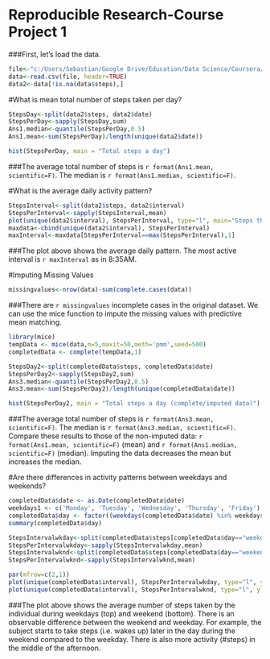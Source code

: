 Reproducible Research-Course Project 1  
============================================
###First, let's load the data. 
```r
file<-"c:/Users/Sebastian/Google Drive/Education/Data Science/Coursera/Reproducible Research/RepData_PeerAssessment1/activity/activity.csv"
data<-read.csv(file, header=TRUE)
data2<-data[!is.na(data$steps),]
```



#What is mean total number of steps taken per day?
```r

StepsDay<-split(data2$steps, data2$date)
StepsPerDay<-sapply(StepsDay,sum)
Ans1.median<-quantile(StepsPerDay,0.5)
Ans1.mean<-sum(StepsPerDay)/length(unique(data2$date))

hist(StepsPerDay, main = "Total steps a day")
```

###The average total number of steps is `r format(Ans1.mean, scientific=F)`. The median is `r format(Ans1.median, scientific=F)`.




#What is the average daily activity pattern?
```r
StepsInterval<-split(data2$steps, data2$interval)
StepsPerInterval<-sapply(StepsInterval,mean)
plot(unique(data2$interval), StepsPerInterval, type="l", main="Steps throughout the day", xlab="Time of day")
maxdata<-cbind(unique(data2$interval), StepsPerInterval)
maxInterval<-maxdata[StepsPerInterval==max(StepsPerInterval),1]
```
###The plot above shows the average daily pattern. The most active interval is `r maxInterval` as in 8:35AM.  



#Imputing Missing Values

```r
missingvalues<-nrow(data)-sum(complete.cases(data))

```
###There are `r missingvalues` incomplete cases in the original dataset. We can use the mice function to impute the missing values with predictive mean matching.  
```r
library(mice)
tempData <- mice(data,m=5,maxit=50,meth='pmm',seed=500)
completedData <- complete(tempData,1)

```
```r
StepsDay2<-split(completedData$steps, completedData$date)
StepsPerDay2<-sapply(StepsDay2,sum)
Ans3.median<-quantile(StepsPerDay2,0.5)
Ans3.mean<-sum(StepsPerDay2)/length(unique(completedData$date))

hist(StepsPerDay2, main = "Total steps a day (complete/imputed data)")
```


###The average total number of steps is `r format(Ans3.mean, scientific=F)`. The median is `r format(Ans3.median, scientific=F)`. Compare these results to those of the non-imputed data: `r format(Ans1.mean, scientific=F)` (mean) and `r format(Ans1.median, scientific=F)` (median). Imputing the data decreases the mean but increases the median. 

#Are there differences in activity patterns between weekdays and weekends?

```r
completedData$date <- as.Date(completedData$date)
weekdays1 <- c('Monday', 'Tuesday', 'Wednesday', 'Thursday', 'Friday')
completedData$day <- factor((weekdays(completedData$date) %in% weekdays1), levels=c(FALSE, TRUE), labels=c('weekend', 'weekday') )
summary(completedData$day)
```

```r
StepsIntervalwkday<-split(completedData$steps[completedData$day=="weekday"], completedData$interval)
StepsPerIntervalwkday<-sapply(StepsIntervalwkday,mean)
StepsIntervalwknd<-split(completedData$steps[completedData$day=="weekend"], completedData$interval)
StepsPerIntervalwknd<-sapply(StepsIntervalwknd,mean)
```

```r
par(mfrow=c(2,1))
plot(unique(completedData$interval), StepsPerIntervalwkday, type="l", ylim=c(0,200), xlab= "", main="Average Weekday steps by time of day", ylab="Steps")
plot(unique(completedData$interval), StepsPerIntervalwknd, type="l", ylim=c(0,200), xlab="Time of day", main="Average Weekend steps by time of day", ylab="Steps")
```

###The plot above shows the average number of steps taken by the individual during weekdays (top) and weekend (bottom). There is an observable difference between the weekend and weekday. For example, the subject starts to take steps (i.e. wakes up) later in the day during the weekend compared to the weekday. There is also more activity (#steps) in the middle of the afternoon. 

